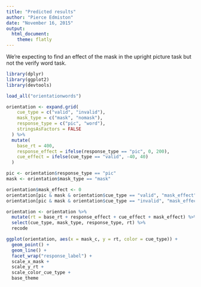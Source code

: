 ```yaml
---
title: "Predicted results"
author: "Pierce Edmiston"
date: "November 16, 2015"
output:
  html_document:
    theme: flatly
---
```


We're expecting to find an effect of the mask in the upright picture task
but not the verify word task.

```r
library(dplyr)
library(ggplot2)
library(devtools)

load_all("orientationwords")

orientation <- expand.grid(
    cue_type = c("valid", "invalid"),
    mask_type = c("mask", "nomask"),
    response_type = c("pic", "word"),
    stringsAsFactors = FALSE
  ) %>%
  mutate(
    base_rt = 400,
    response_effect = ifelse(response_type == "pic", 0, 200),
    cue_effect = ifelse(cue_type == "valid", -40, 40)
  )

pic <- orientation$response_type == "pic"
mask <- orientation$mask_type == "mask"

orientation$mask_effect <- 0
orientation[pic & mask & orientation$cue_type == "valid", "mask_effect"] <- 30
orientation[pic & mask & orientation$cue_type == "invalid", "mask_effect"] <- -30

orientation <- orientation %>%
  mutate(rt = base_rt + response_effect + cue_effect + mask_effect) %>%
  select(cue_type, mask_type, response_type, rt) %>%
  recode

ggplot(orientation, aes(x = mask_c, y = rt, color = cue_type)) +
  geom_point() +
  geom_line() +
  facet_wrap("response_label") +
  scale_x_mask +
  scale_y_rt +
  scale_color_cue_type +
  base_theme
```